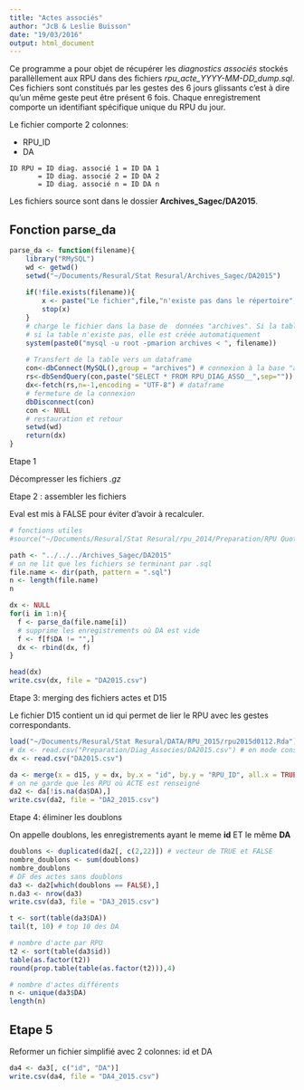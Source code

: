 ```yaml
---
title: "Actes associés"
author: "JcB & Leslie Buisson"
date: "19/03/2016"
output: html_document
---
```


Ce programme a pour objet de récupérer les _diagnostics associés_ stockés parallèllement aux RPU dans des fichiers _rpu_acte_YYYY-MM-DD_dump.sql_. Ces fichiers sont constitués par les gestes des 6 jours glissants c'est à dire qu'un même geste peut être présent 6 fois. Chaque enregistrement comporte un identifiant spécifique unique du RPU du jour.

Le fichier comporte 2 colonnes:

- RPU_ID
- DA

```
ID RPU = ID diag. associé 1 = ID DA 1
       = ID diag. associé 2 = ID DA 2
       = ID diag. associé n = ID DA n
```

Les fichiers source sont dans le dossier __Archives_Sagec/DA2015__.

Fonction parse_da
--------------------
```r

parse_da <- function(filename){
    library("RMySQL")
    wd <- getwd()
    setwd("~/Documents/Resural/Stat Resural/Archives_Sagec/DA2015")
    
    if(!file.exists(filename)){
        x <- paste("Le fichier",file,"n'existe pas dans le répertoire",getwd(), sep=" ")
        stop(x)
    }
    # charge le fichier dans la base de  données "archives". Si la table existe, elle est automatiquement effacée.
    # si la table n'existe pas, elle est créée automatiquement
    system(paste0("mysql -u root -pmarion archives < ", filename))
    
    # Transfert de la table vers un dataframe
    con<-dbConnect(MySQL(),group = "archives") # connexion à la base "archives"
    rs<-dbSendQuery(con,paste("SELECT * FROM RPU_DIAG_ASSO__",sep=""))
    dx<-fetch(rs,n=-1,encoding = "UTF-8") # dataframe
    # fermeture de la connexion
    dbDisconnect(con)
    con <- NULL
    # restauration et retour
    setwd(wd)
    return(dx)
}
```

Etape 1

Décompresser les fichiers _.gz_

Etape 2 : assembler les fichiers

Eval est mis à FALSE pour éviter d'avoir à recalculer.
```r
# fonctions utiles
#source("~/Documents/Resural/Stat Resural/rpu_2014/Preparation/RPU Quotidiens/quot_utils.R")

path <- "../../../Archives_Sagec/DA2015"
# on ne lit que les fichiers se terminant par .sql
file.name <- dir(path, pattern = ".sql")
n <- length(file.name)
n

dx <- NULL
for(i in 1:n){
  f <- parse_da(file.name[i])
  # supprime les enregistrements où DA est vide
  f <- f[f$DA != "",]
  dx <- rbind(dx, f)
}

head(dx)
write.csv(dx, file = "DA2015.csv")
```

Etape 3: merging des fichiers actes et D15

Le fichier D15 contient un id qui permet de lier le RPU avec les gestes correspondants.

```r
load("~/Documents/Resural/Stat Resural/DATA/RPU_2015/rpu2015d0112.Rda") # d15
# dx <- read.csv("Preparation/Diag_Associes/DA2015.csv") # en mode console
dx <- read.csv("DA2015.csv")

da <- merge(x = d15, y = dx, by.x = "id", by.y = "RPU_ID", all.x = TRUE)
# on ne garde que les RPU où ACTE est renseigné
da2 <- da[!is.na(da$DA),]
write.csv(da2, file = "DA2_2015.csv")
```

Etape 4: éliminer les doublons

On appelle doublons, les enregistrements ayant le meme __id__ ET le même __DA__

```r
doublons <- duplicated(da2[, c(2,22)]) # vecteur de TRUE et FALSE
nombre_doublons <- sum(doublons)
nombre_doublons
# DF des actes sans doublons
da3 <- da2[which(doublons == FALSE),]
n.da3 <- nrow(da3)
write.csv(da3, file = "DA3_2015.csv")

t <- sort(table(da3$DA))
tail(t, 10) # top 10 des DA

# nombre d'acte par RPU
t2 <- sort(table(da3$id))
table(as.factor(t2))
round(prop.table(table(as.factor(t2))),4)

# nombre d'actes différents
n <- unique(da3$DA)
length(n)

```

Etape 5
-------

Reformer un fichier simplifié avec 2 colonnes: id et DA

```r
da4 <- da3[, c("id", "DA")]
write.csv(da4, file = "DA4_2015.csv")
```

